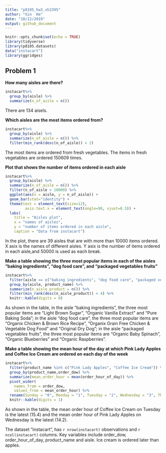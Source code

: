 ```yaml
---
title: "p8105_hw3_xh2395"
author: "Xin  He"
date: "10/12/2019"
output: github_document
---
```


```r
knitr::opts_chunk$set(echo = TRUE)
library(tidyverse)
library(p8105.datasets)
data("instacart")
library(ggridges)
```

## Problem 1
**How many aisles are there?**
```r
instacart%>%
  group_by(aisle) %>%
  summarize(n_of_aisle = n())
```
There are 134 aisels.

**Which aisles are the most items ordered from?**
```r
instacart%>%
  group_by(aisle) %>%
  summarize(n_of_aisle = n()) %>% 
  filter(min_rank(desc(n_of_aisle)) < 2)
```
The most items are ordered from fresh vegetables. The items in fresh vegetables are ordered 150609 times.

**Plot that shows the number of items ordered in each aisle**
```r
instacart%>%
  group_by(aisle) %>%
  summarize(n_of_aisle = n()) %>% 
  filter(n_of_aisle > 10000) %>% 
  ggplot(aes(x = aisle, y = n_of_aisle)) + 
  geom_bar(stat="identity") +
  theme(text = element_text(size=12),
         axis.text.x = element_text(angle=90, vjust=0.5)) +
  labs(
    title = "Aisles plot",
    x = "names of aisles",
    y = "number of items ordered in each aisle",
    caption = "Data from instacart")
```
In the plot, there are 39 aisles that are with more than 10000 items ordered. X asix is the names of different aisles. Y asix is the number of items ordered in each aisle,and 50000 is used as each break. 

**Make a table showing the three most popular items in each of the aisles “baking ingredients”, “dog food care”, and “packaged vegetables fruits”**
```r
instacart%>%
  filter(aisle == c("baking ingredients", "dog food care", "packaged vegetables fruits")) %>%
  group_by(aisle, product_name) %>%
  summarize(n_aisle_product = n()) %>% 
  filter(min_rank(desc(n_aisle_product)) < 4) %>% 
  knitr::kable(digits = 0)
```

As shown in the table, in the aisle “baking ingredients”, the three most popular items are "Light Brown Sugar", "Organic Vanilla Extract" and "Pure Baking Soda"; in the aisle “dog food care”, the three most popular items are "Organix Chicken & Brown Rice Recipe", "Organix Grain Free Chicken & Vegetable Dog Food" and "Original Dry Dog"; in the aisle “packaged vegetables fruits”, the three most popular items are "Organic Baby Spinach", "Organic Blueberries" and "Organic Raspberries".

**Make a table showing the mean hour of the day at which Pink Lady Apples and Coffee Ice Cream are ordered on each day of the week**
```r
instacart%>%
  filter(product_name %in% c("Pink Lady Apples", "Coffee Ice Cream")) %>%
  group_by(product_name,order_dow) %>%
  summarize(mean_order_hour = mean(order_hour_of_day)) %>% 
  pivot_wider(
    names_from = order_dow,
    values_from = mean_order_hour) %>% 
  rename(Sunday = "0", Monday = "1", Tuesday = "2", Wednesday = "3", Thursday = "4", Friday = "5", Saturday = "6") %>% 
  knitr::kable(digits = 1)
```

As shown in the table, the mean order hour of Coffee Ice Cream on Tuesday is the latest (15.4) and the mean order hour of Pink Lady Apples on Wednesday is the latest (14.2).

The dataset "instacart", has `r nrow(instacart)` observations and `r ncol(instacart)` columns. Key variables include order_dow, order_hour_of_day, product_name and aisle.
Ice cream is ordered later than apples.


















